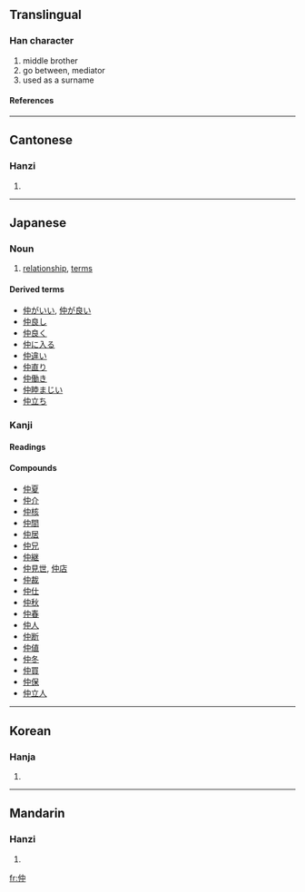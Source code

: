 ==Translingual==
===Han character===
{{Han char|rn=9|rad=人|as=04|sn=6|four=2520<sub>6</sub>|canj=人中 (OL), X人中 (XOL)}}
# middle brother
# go between, mediator
# used as a surname
====References====
{{Han ref|kx=0094.110|dkj=00403|dj=0200.030|hdz=10121.070|uh=4EF2|ud=20210|bh=A5F2|bd=42482}}
----
==Cantonese==
===Hanzi===
{{yue-hanzi|jyut=|y=jung6}}
# {{defn|Cantonese}}
----
==Japanese==
===Noun===
{{ja-noun|k|count=|hira=なか|kata=|rom=naka|kanji=|kyu=|shin=|hidx=}}
# [[relationship]], [[terms]]
====Derived terms====
* [[仲がいい]], [[仲が良い]]
* [[仲良し]]
* [[仲良く]]
* [[仲に入る]]
* [[仲違い]]
* [[仲直り]]
* [[仲働き]]
* [[仲睦まじい]]
* [[仲立ち]]
===Kanji===
{{ja-kanji|grade=4|rs=人04}}
====Readings====
{{ja-readings|on=[[ちゅう]] ([[chū]])|kun=[[なか]] ([[naka]])}}
====Compounds====
* [[仲夏]]
* [[仲介]]
* [[仲核]]
* [[仲間]]
* [[仲居]]
* [[仲兄]]
* [[仲継]]
* [[仲見世]], [[仲店]]
* [[仲裁]]
* [[仲仕]]
* [[仲秋]]
* [[仲春]]
* [[仲人]]
* [[仲断]]
* [[仲値]]
* [[仲冬]]
* [[仲買]]
* [[仲保]]
* [[仲立人]]
----

==Korean==
===Hanja===
{{ko-hanja|hangeul=중|rv=jung|mr=chung}}
# {{defn|Korean}}
----
==Mandarin==
===Hanzi===
{{cmn-hanzi|pin=[[zhòng]] (zhong4)|wg=chung<sup>4</sup>}}
# {{defn|Mandarin}}

[[fr:仲]]